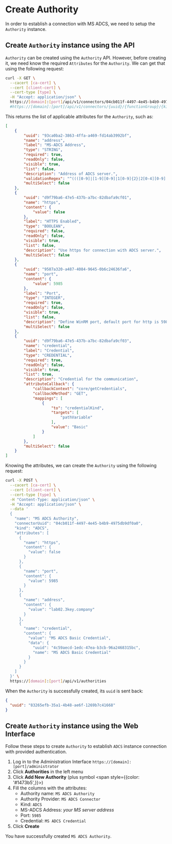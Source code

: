 # Create Authority


In order to establish a connection with MS ADCS, we need to setup the `Authority` instance.

## Create `Authority` instance using the API

`Authority` can be created using the `Authority` API. However, before creating it, we need know the required `Attributes` for the `Authority`.
We can get that using the following request:

```bash
curl -X GET \
  --cacert [ca-cert] \
  --cert [client-cert] \
  --cert-type [type] \
  -H "Accept: application/json" \
  https://[domain]:[port]/api/v1/connectors/04cb011f-4497-4e45-b4b9-4975db9df0a0/authorityProvider/ADCS/attributes
  #https://[domain]:[port]/api/v1/connectors/{uuid}/{functionGroup}/{kind}/attributes
```

This returns the list of applicable attributes for the `Authority`, such as:
```json
[
    {
        "uuid": "93ca0ba2-3863-4ffa-a469-fd14ab3992bf",
        "name": "address",
        "label": "MS-ADCS Address",
        "type": "STRING",
        "required": true,
        "readOnly": false,
        "visible": true,
        "list": false,
        "description": "Address of ADCS server.",
        "validationRegex": "^((([0-9]|[1-9][0-9]|1[0-9]{2}|2[0-4][0-9]|25[0-5])\\.){3}([0-9]|[1-9][0-9]|1[0-9]{2}|2[0-4][0-9]|25[0-5])|(([a-zA-Z0-9]|[a-zA-Z0-9][a-zA-Z0-9\\-]*[a-zA-Z0-9])\\.)*([A-Za-z0-9]|[A-Za-z0-9][A-Za-z0-9\\-]*[A-Za-z0-9]))$",
        "multiSelect": false
    },
    {
        "uuid": "d9f79ba6-47e5-437b-a7bc-82dbafa9cf01",
        "name": "https",
        "content": {
            "value": false
        },
        "label": "HTTPS Enabled",
        "type": "BOOLEAN",
        "required": false,
        "readOnly": false,
        "visible": true,
        "list": false,
        "description": "Use https for connection with ADCS server.",
        "multiSelect": false
    },
    {
        "uuid": "9587a320-a487-4084-9645-0b6c24636fa6",
        "name": "port",
        "content": {
            "value": 5985
        },
        "label": "Port",
        "type": "INTEGER",
        "required": true,
        "readOnly": false,
        "visible": true,
        "list": false,
        "description": "Define WinRM port, default port for http is 5985 and for https 5986.",
        "multiSelect": false
    },
    {
        "uuid": "d9f79ba6-47e5-437b-a7bc-82dbafa9cf03",
        "name": "credential",
        "label": "Credential",
        "type": "CREDENTIAL",
        "required": true,
        "readOnly": false,
        "visible": true,
        "list": true,
        "description": "Credential for the communication",
        "attributeCallback": {
            "callbackContext": "core/getCredentials",
            "callbackMethod": "GET",
            "mappings": [
                {
                    "to": "credentialKind",
                    "targets": [
                        "pathVariable"
                    ],
                    "value": "Basic"
                }
            ]
        },
        "multiSelect": false
    }
]
```

Knowing the attributes, we can create the `Authority` using the following request:
```bash
curl -X POST \
  --cacert [ca-cert] \
  --cert [client-cert] \
  --cert-type [type] \
  -H "Content-Type: application/json" \
  -H "Accept: application/json" \
  --data '
  {
    "name": "MS ADCS Authority",
    "connectorUuid": "04cb011f-4497-4e45-b4b9-4975db9df0a0",
    "kind": "ADCS",
    "attributes": [
      {
        "name": "https",
        "content": {
          "value": false
        }
      },
      {
        "name": "port",
        "content": {
          "value": 5985
        }
      },
      {
        "name": "address",
        "content": {
          "value": "lab02.3key.company"
        }
      },
      {
        "name": "credential",
        "content": {
          "value": "MS ADCS Basic Credential",
          "data": {
            "uuid": "4c59aecd-1edc-47ea-b3cb-96a2468315bc",
            "name": "MS ADCS Basic Credential"
          }
        }
      }
    ]
  }' \
  https://[domain]:[port]/api/v1/authorities
```

When the `Authority` is successfully created, its `uuid` is sent back:
```json
{
  "uuid": "83265efb-35a1-4b48-ae6f-1269b7c41668"
}
```

## Create `Authority` instance using the Web Interface

Follow these steps to create `Authority` to establish `ADCS` instance connection with provided authentication.

1. Log in to the Administration Interface `https://[domain]:[port]/administrator`
2. Click **Authorities** in the left menu 
3. Click **Add New Authority** (plus symbol <span style={{color: '#1473b5',}}><FontAwesomeIcon icon={faPlus} /></span>)
4. Fill the columns with the attributes:
    - Authority name: `MS ADCS Authority`
    - Authority Provider: `MS ADCS Connector`
    - Kind: `ADCS`
    - MS-ADCS Address: _your MS server address_
    - Port: `5985`
    - Credential: `MS ADCS Credential`
5. Click **Create** 

You have successfully created `MS ADCS Authority`.
